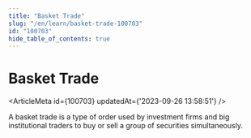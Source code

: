 ```yaml
---
title: "Basket Trade"
slug: "/en/learn/basket-trade-100703"
id: "100703"
hide_table_of_contents: true
---
```



# Basket Trade

<ArticleMeta id={100703} updatedAt={'2023-09-26 13:58:51'} />
<div className='border-solid border-b border-t-0 my-4 border-[var(--ifm-color-gray-300)]' />

A basket trade is a type of order used by investment firms and big institutional traders to buy or sell a group of securities simultaneously.
